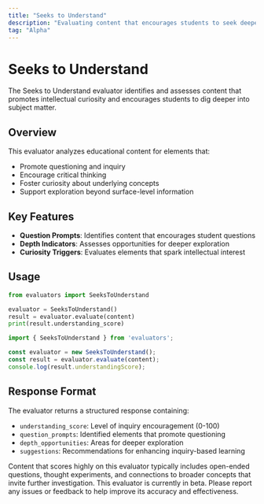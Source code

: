 ```yaml
---
title: "Seeks to Understand"
description: "Evaluating content that encourages students to seek deeper understanding and ask questions"
tag: "Alpha"
---
```


# Seeks to Understand

The Seeks to Understand evaluator identifies and assesses content that promotes intellectual curiosity and encourages students to dig deeper into subject matter.

## Overview

This evaluator analyzes educational content for elements that:
- Promote questioning and inquiry
- Encourage critical thinking
- Foster curiosity about underlying concepts
- Support exploration beyond surface-level information

## Key Features

- **Question Prompts**: Identifies content that encourages student questions
- **Depth Indicators**: Assesses opportunities for deeper exploration
- **Curiosity Triggers**: Evaluates elements that spark intellectual interest

## Usage

<CodeGroup>

```python Python
from evaluators import SeeksToUnderstand

evaluator = SeeksToUnderstand()
result = evaluator.evaluate(content)
print(result.understanding_score)
```

```javascript JavaScript
import { SeeksToUnderstand } from 'evaluators';

const evaluator = new SeeksToUnderstand();
const result = evaluator.evaluate(content);
console.log(result.understandingScore);
```

</CodeGroup>

## Response Format

The evaluator returns a structured response containing:

- `understanding_score`: Level of inquiry encouragement (0-100)
- `question_prompts`: Identified elements that promote questioning
- `depth_opportunities`: Areas for deeper exploration
- `suggestions`: Recommendations for enhancing inquiry-based learning

<Tip>
Content that scores highly on this evaluator typically includes open-ended questions, thought experiments, and connections to broader concepts that invite further investigation.
</Tip>

<Warning>
This evaluator is currently in beta. Please report any issues or feedback to help improve its accuracy and effectiveness.
</Warning> 